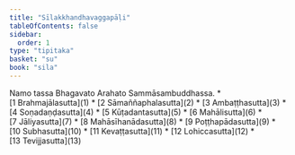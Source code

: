 ```yaml
---
title: "Sīlakkhandhavaggapāḷi"
tableOfContents: false
sidebar:
  order: 1
type: "tipitaka"
basket: "su"
book: "sila"
---
```


<Paragraph number="1" type="center" book="sila">
Namo tassa Bhagavato Arahato Sammāsambuddhassa.

</Paragraph>

<TableOfContents book="sila">
* [1 Brahmajālasutta](1)
* [2 Sāmaññaphalasutta](2)
* [3 Ambaṭṭhasutta](3)
* [4 Soṇadaṇḍasutta](4)
* [5 Kūṭadantasutta](5)
* [6 Mahālisutta](6)
* [7 Jāliyasutta](7)
* [8 Mahāsīhanādasutta](8)
* [9 Poṭṭhapādasutta](9)
* [10 Subhasutta](10)
* [11 Kevaṭṭasutta](11)
* [12 Lohiccasutta](12)
* [13 Tevijjasutta](13)
</TableOfContents>

